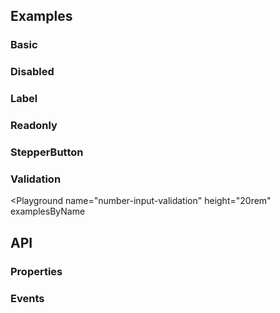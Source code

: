 
## Examples

### Basic

<Playground name="number-input" examplesByName></Playground>

### Disabled

<Playground name="number-input-disabled" examplesByName></Playground>

### Label

<Playground name="number-input-label" examplesByName></Playground>

### Readonly

<Playground name="number-input-readonly" examplesByName></Playground>

### StepperButton

<Playground name="number-input-stepper-button" examplesByName></Playground>

### Validation

<Playground
  name="number-input-validation"
  height="20rem"
  examplesByName
></Playground>

## API

### Properties

<Props />

### Events

<Events />
